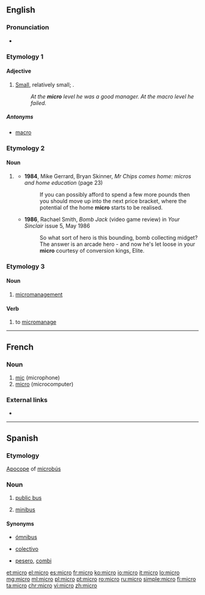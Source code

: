{{also|Micro|micro-}}
==English==

===Pronunciation===
* {{a|US}} {{IPA|/ˈmaɪ.kɹoʊ/|lang=en}}

===Etymology 1===

====Adjective====
{{en-adj}}

# [[small|Small]], relatively small; {{non-gloss definition|used to contrast levels of the noun modified}}.
#: ''At the '''micro''' level he was a good manager. At the macro level he failed.''

=====Antonyms=====
* [[macro]]

===Etymology 2===

====Noun====
{{en-noun}}

# {{context|computing|dated|lang=en}} {{form of|short form|microcomputer|lang=en}}
#* '''1984''', Mike Gerrard, Bryan Skinner, ''Mr Chips comes home: micros and home education'' (page 23)
#*: If you can possibly afford to spend a few more pounds then you should move up into the next price bracket, where the potential of the home '''micro''' starts to be realised.
#* '''1986''', Rachael Smith, ''Bomb Jack'' (video game review) in ''Your Sinclair'' issue 5, May 1986
#*: So what sort of hero is this bounding, bomb collecting midget? The answer is an arcade hero - and now he's let loose in your '''micro''' courtesy of conversion kings, Elite.

===Etymology 3===

====Noun====
{{en-noun|-}}

# {{lb|en|gaming slang}} [[micromanagement]]

====Verb====
{{en-verb|pres_3sg2=microes}}

# {{lb|en|gaming slang}} to [[micromanage]]

----

==French==

===Noun===
{{fr-noun|m}}

# [[mic]] (microphone)
# [[micro#English|micro]] (microcomputer)

===External links===
* {{R:TLFi}}

----

==Spanish==

===Etymology===
[[apocope|Apocope]] of [[microbús]]

===Noun===
{{es-noun|m}}

# {{context|Chile|Argentina|lang=es}} [[w:transit bus|public bus]]
# {{context|Mexico|lang=es}} [[minibus]]

====Synonyms====
* [[ómnibus]]
* {{sense|Argentina}} [[colectivo]]
* {{sense|Mexico}} [[pesero]], [[combi]]

[[et:micro]]
[[el:micro]]
[[es:micro]]
[[fr:micro]]
[[ko:micro]]
[[io:micro]]
[[it:micro]]
[[lo:micro]]
[[mg:micro]]
[[ml:micro]]
[[pl:micro]]
[[pt:micro]]
[[ro:micro]]
[[ru:micro]]
[[simple:micro]]
[[fi:micro]]
[[ta:micro]]
[[chr:micro]]
[[vi:micro]]
[[zh:micro]]